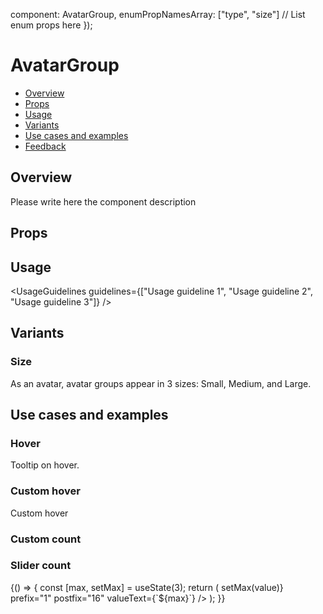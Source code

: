 
  component: AvatarGroup,
  enumPropNamesArray: ["type", "size"] // List enum props here
});

<Meta
  title="Media/Avatar/AvatarGroup"
  component={AvatarGroup}
  argTypes={metaSettings.argTypes}
  decorators={metaSettings.decorators}
/>

<!--- Component documentation -->

# AvatarGroup

- [Overview](#overview)
- [Props](#props)
- [Usage](#usage)
- [Variants](#variants)
- [Use cases and examples](#use-cases-and-examples)
- [Feedback](#feedback)

## Overview

Please write here the component description

<Canvas>
  <Story name="Overview">
    <AvatarGroup size={Avatar.sizes.LARGE} max={4}>
      <Avatar src={person1} type={Avatar.types.IMG} />
      <Avatar src={person2} type={Avatar.types.IMG} />
      <Avatar src={person3} type={Avatar.types.IMG} />
      <Avatar type={Avatar.types.TEXT} text="MR" />
      <Avatar type={Avatar.types.TEXT} text="SM" backgroundColor={Avatar.colors.DONE_GREEN} />
      <Avatar type={Avatar.types.TEXT} text="SR" backgroundColor={Avatar.colors.DARK_PURPLE} />
    </AvatarGroup>
  </Story>
</Canvas>

## Props

<ArgsTable of={AvatarGroup} />

## Usage

<UsageGuidelines guidelines={["Usage guideline 1", "Usage guideline 2", "Usage guideline 3"]} />

## Variants

### Size

As an avatar, avatar groups appear in 3 sizes: Small, Medium, and Large.

<Canvas>
  <Story name="Size">
    <Flex direction={Flex.directions.COLUMN} gap={Flex.gaps.LARGE}>
      <StoryDescription description="Small" vertical align={Flex.align.START}>
        <AvatarGroup size={Avatar.sizes.SMALL} type={Avatar.types.IMG} max={3}>
          <Avatar src={person1} />
          <Avatar src={person2} />
          <Avatar src={person3} />
          <Avatar src={person1} />
          <Avatar src={person2} />
          <Avatar src={person3} />
        </AvatarGroup>
      </StoryDescription>
      <StoryDescription description="Medium" vertical align={Flex.align.START}>
        <AvatarGroup size={Avatar.sizes.MEDIUM} type={Avatar.types.IMG} max={3}>
          <Avatar src={person1} />
          <Avatar src={person2} />
          <Avatar src={person3} />
          <Avatar src={person1} />
          <Avatar src={person2} />
          <Avatar src={person3} />
        </AvatarGroup>
      </StoryDescription>
      <StoryDescription description="Large" vertical align={Flex.align.START}>
        <AvatarGroup size={Avatar.sizes.LARGE} type={Avatar.types.IMG} max={3}>
          <Avatar src={person1} />
          <Avatar src={person2} />
          <Avatar src={person3} />
          <Avatar src={person1} />
          <Avatar src={person2} />
          <Avatar src={person3} />
        </AvatarGroup>
      </StoryDescription>
    </Flex>
  </Story>
</Canvas>

## Use cases and examples

### Hover

Tooltip on hover.

<Canvas>
  <Story name="Hover">
    <AvatarGroup size={Avatar.sizes.LARGE} max={3}>
      <Avatar type={Avatar.types.IMG} src={person1} tooltipProps={{ content: "Hadas Fahri" }} />
      <Avatar type={Avatar.types.IMG} src={person2} tooltipProps={{ content: "Person 2" }} />
      <Avatar type={Avatar.types.IMG} src={person3} tooltipProps={{ content: "Person 3" }} />
      <Avatar type={Avatar.types.IMG} src={person1} tooltipProps={{ content: "Hadas Fahri" }} />
      <Avatar type={Avatar.types.IMG} src={person2} tooltipProps={{ content: "Person 2" }} />
      <Avatar type={Avatar.types.IMG} src={person3} tooltipProps={{ content: "Person 3" }} />
      <Avatar type={Avatar.types.IMG} src={person1} tooltipProps={{ content: "Hadas Fahri" }} />
      <Avatar type={Avatar.types.IMG} src={person2} tooltipProps={{ content: "Person 2" }} />
      <Avatar type={Avatar.types.IMG} src={person3} tooltipProps={{ content: "Person 3" }} />
      <Avatar type={Avatar.types.IMG} src={person1} tooltipProps={{ content: "Hadas Fahri" }} />
      <Avatar type={Avatar.types.IMG} src={person2} tooltipProps={{ content: "Person 2" }} />
      <Avatar type={Avatar.types.IMG} src={person3} tooltipProps={{ content: "Person 3" }} />
      <Avatar type={Avatar.types.IMG} src={person1} tooltipProps={{ content: "Hadas Fahri" }} />
      <Avatar type={Avatar.types.IMG} src={person2} tooltipProps={{ content: "Person 2" }} />
      <Avatar type={Avatar.types.IMG} src={person3} tooltipProps={{ content: "Person 3" }} />
      <Avatar type={Avatar.types.IMG} src={person1} tooltipProps={{ content: "Hadas Fahri" }} />
      <Avatar type={Avatar.types.IMG} src={person2} tooltipProps={{ content: "Person 2" }} />
      <Avatar type={Avatar.types.IMG} src={person3} tooltipProps={{ content: "Person 3" }} />
      <Avatar type={Avatar.types.IMG} src={person1} tooltipProps={{ content: "Hadas Fahri" }} />
      <Avatar type={Avatar.types.IMG} src={person2} tooltipProps={{ content: "Person 2" }} />
      <Avatar type={Avatar.types.IMG} src={person3} tooltipProps={{ content: "Person 3" }} />
      <Avatar type={Avatar.types.IMG} src={person1} tooltipProps={{ content: "Hadas Fahri" }} />
      <Avatar type={Avatar.types.IMG} src={person2} tooltipProps={{ content: "Person 2" }} />
      <Avatar type={Avatar.types.IMG} src={person3} tooltipProps={{ content: "Person 3" }} />
      <Avatar type={Avatar.types.IMG} src={person1} tooltipProps={{ content: "Hadas Fahri" }} />
      <Avatar type={Avatar.types.IMG} src={person2} tooltipProps={{ content: "Person 2" }} />
      <Avatar type={Avatar.types.IMG} src={person3} tooltipProps={{ content: "Person 3" }} />
      <Avatar type={Avatar.types.IMG} src={person1} tooltipProps={{ content: "Hadas Fahri" }} />
      <Avatar type={Avatar.types.IMG} src={person2} tooltipProps={{ content: "Person 2" }} />
      <Avatar type={Avatar.types.IMG} src={person3} tooltipProps={{ content: "Person 3" }} />
      <Avatar type={Avatar.types.IMG} src={person1} tooltipProps={{ content: "Hadas Fahri" }} />
      <Avatar type={Avatar.types.IMG} src={person2} tooltipProps={{ content: "Person 2" }} />
      <Avatar type={Avatar.types.IMG} src={person3} tooltipProps={{ content: "Person 3" }} />
      <Avatar type={Avatar.types.IMG} src={person1} tooltipProps={{ content: "Hadas Fahri" }} />
      <Avatar type={Avatar.types.IMG} src={person2} tooltipProps={{ content: "Person 2" }} />
      <Avatar type={Avatar.types.IMG} src={person3} tooltipProps={{ content: "Person 3" }} />
      <Avatar type={Avatar.types.IMG} src={person1} tooltipProps={{ content: "Hadas Fahri" }} />
      <Avatar type={Avatar.types.IMG} src={person2} tooltipProps={{ content: "Person 2" }} />
      <Avatar type={Avatar.types.IMG} src={person3} tooltipProps={{ content: "Person 3" }} />
      <Avatar text="MR" type={Avatar.types.TEXT} tooltipProps={{ content: "Mark Roytstein" }} />
    </AvatarGroup>
  </Story>
</Canvas>

### Custom hover

Custom hover

<Canvas>
  <Story name="Custom hover">
    <AvatarGroup
      size={Avatar.sizes.LARGE}
      type={Avatar.types.IMG}
      max={3}
      counterTooltipProps={{ content: "... and plenty of more employees" }}
      counterTooltipTheme={Tooltip.themes.Success}
    >
      <Avatar src={person1} tooltipProps={{ content: "Hadas Fahri" }} />
      <Avatar src={person2} tooltipProps={{ content: "Person 2" }} />
      <Avatar src={person3} tooltipProps={{ content: "Person 3" }} />
      <Avatar src={person1} tooltipProps={{ content: "Hadas Fahri" }} />
      <Avatar src={person2} tooltipProps={{ content: "Person 2" }} />
      <Avatar src={person3} tooltipProps={{ content: "Person 3" }} />
    </AvatarGroup>
  </Story>
</Canvas>

### Custom count

<Canvas>
  <Story name="Custom count">
    <AvatarGroup size={Avatar.sizes.LARGE} type={Avatar.types.IMG} max={3} count={210}>
      <Avatar src={person1} tooltipProps={{ content: "Hadas Fahri" }} />
      <Avatar src={person2} tooltipProps={{ content: "Person 2" }} />
      <Avatar src={person3} tooltipProps={{ content: "Person 3" }} />
    </AvatarGroup>
  </Story>
</Canvas>

### Slider count

<Canvas>
  <Story name="Slider count">
    {() => {
      const [max, setMax] = useState(3);
      return (
        <Flex
          direction={Flex.directions.COLUMN}
          gap={Flex.gaps.MEDIUM}
          className="monday-storybook-avatar-group__slider-count-container"
        >
          <Slider
            size={Slider.sizes.LARGE}
            min={1}
            max={16}
            defaultValue={max}
            onChange={value => setMax(value)}
            prefix="1"
            postfix="16"
            valueText={`${max}`}
          />
          <AvatarGroup size={Avatar.sizes.LARGE} max={max}>
            <Avatar type={Avatar.types.IMG} src={person1} tooltipProps={{ content: "Hadas Fahri" }} />
            <Avatar type={Avatar.types.IMG} src={person2} tooltipProps={{ content: "Person 2" }} />
            <Avatar type={Avatar.types.IMG} src={person3} tooltipProps={{ content: "Person 3" }} />
            <Avatar type={Avatar.types.IMG} src={person1} tooltipProps={{ content: "Hadas Fahri" }} />
            <Avatar type={Avatar.types.IMG} src={person2} tooltipProps={{ content: "Person 2" }} />
            <Avatar type={Avatar.types.IMG} src={person3} tooltipProps={{ content: "Person 3" }} />
            <Avatar type={Avatar.types.IMG} src={person1} tooltipProps={{ content: "Hadas Fahri" }} />
            <Avatar type={Avatar.types.IMG} src={person2} tooltipProps={{ content: "Person 2" }} />
            <Avatar type={Avatar.types.IMG} src={person3} tooltipProps={{ content: "Person 3" }} />
            <Avatar type={Avatar.types.IMG} src={person1} tooltipProps={{ content: "Hadas Fahri" }} />
            <Avatar type={Avatar.types.IMG} src={person2} tooltipProps={{ content: "Person 2" }} />
            <Avatar type={Avatar.types.IMG} src={person3} tooltipProps={{ content: "Person 3" }} />
            <Avatar type={Avatar.types.IMG} src={person1} tooltipProps={{ content: "Hadas Fahri" }} />
            <Avatar type={Avatar.types.IMG} src={person2} tooltipProps={{ content: "Person 2" }} />
            <Avatar type={Avatar.types.IMG} src={person3} tooltipProps={{ content: "Person 3" }} />
            <Avatar text="MR" type={Avatar.types.TEXT} tooltipProps={{ content: "Mark Roytstein" }} />
          </AvatarGroup>
        </Flex>
      );
    }}
  </Story>
</Canvas>
